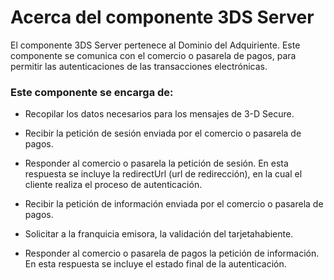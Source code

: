 

# Acerca del componente 3DS Server

El componente 3DS Server pertenece al Dominio del Adquiriente. Este componente se comunica con el comercio o pasarela de pagos, para permitir las autenticaciones de las transacciones electrónicas. 

### Este componente se encarga de:

- Recopilar los datos necesarios para los mensajes de 3-D Secure.

- Recibir la petición de sesión enviada por el comercio o pasarela de pagos.

- Responder al comercio o pasarela la petición de sesión. En esta respuesta se incluye la redirectUrl (url de redirección), en la cual el cliente realiza el proceso de autenticación.

- Recibir la petición de información enviada por el comercio o pasarela de pagos.

- Solicitar a la franquicia emisora, la validación del tarjetahabiente.

- Responder al comercio o pasarela de pagos la petición de información. En esta respuesta se incluye el estado final de la autenticación.